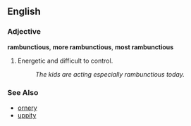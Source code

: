 ==English==

===Adjective===
'''rambunctious''', '''more rambunctious''', '''most rambunctious'''

# Energetic and difficult to control.
#: ''The kids are acting especially rambunctious today.''

===See Also===
*[[ornery]]
*[[uppity]]